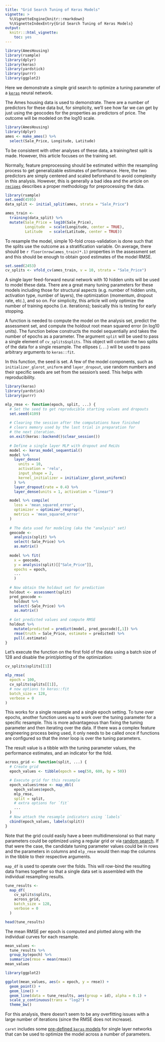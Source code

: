 ```yaml
---
title: "Grid Search Tuning of Keras Models"
vignette: >
  %\VignetteEngine{knitr::rmarkdown}
  %\VignetteIndexEntry{Grid Search Tuning of Keras Models}
output:
  knitr:::html_vignette:
    toc: yes
---
```



```r
library(AmesHousing)
library(rsample)
library(dplyr)
library(keras)
library(yardstick)
library(purrr)
library(ggplot2)
```

Here we demonstrate a simple grid search to optimize a tuning parameter of a [`keras`](https://keras.rstudio.com/index.html) neural network. 

The Ames housing data is used to demonstrate. There are a number of predictors for these data but, for simplicity, we'll see how far we can get by just using the geocodes for the properties as predictors of price. The outcome will be modeled on the log10 scale.

```r
library(AmesHousing)
library(dplyr)
ames <- make_ames() %>%
  select(Sale_Price, Longitude, Latitude)
```

To be consistent with other analyses of these data, a training/test split is made. However, this article focuses on the training set.

Normally, feature preprocessing should be estimated within the resampling process to get generalizable estimates of performance. Here, the two predictors are simply centered and scaled beforehand to avoid complexity in this analysis. However, this is generally a bad idea and the article on [`recipes`](https://topepo.github.io/rsample/articles/Applications/Recipes_and_rsample.html) describes a proper methodology for preprocessing the data. 

```r
library(rsample)
set.seed(4595)
data_split <- initial_split(ames, strata = "Sale_Price")

ames_train <- 
  training(data_split) %>%
  mutate(Sale_Price = log10(Sale_Price),
         Longitude  = scale(Longitude, center = TRUE),
         Latitude   = scale(Latitude, center = TRUE))
```

To resample the model, simple 10-fold cross-validation is done such that the splits use the outcome as a stratification variable. On average, there should be `r floor(nrow(ames_train)*.1)` properties in the assessment set and this should be enough to obtain good estimates of the model RMSE. 

```r
set.seed(2453)
cv_splits <- vfold_cv(ames_train, v = 10, strata = "Sale_Price")
```

A single layer feed-forward neural network with 10 hidden units will be used to model these data. There are a great many tuning parameters for these models including those for structural aspects (e.g. number of hidden units, activation type, number of layers), the optimization (momentum, dropout rate, etc.), and so on. For simplicity, this article will only optimize the number of training epochs (i.e. iterations); basically this is testing for early stopping. 

A function is needed to compute the model on the analysis set, predict the assessment set, and compute the holdout root mean squared error (in log10 units). The function below constructs the model sequentially and takes the number of epochs as a parameter. The argument `split` will be used to pass a single element of `cv_splits$splits`. This object will contain the two splits of the data for a single resample. The ellipses (`...`) will be used to pass arbitrary arguments to `keras::fit`. 

In this function, the seed is set. A few of the model components, such as `initializer_glorot_uniform` and `layer_dropout`, use random numbers and their specific seeds are set from the session's seed. This helps with reproducibility.  

```r
library(keras)
library(yardstick)
library(purrr)

mlp_rmse <- function(epoch, split, ...) {
  # Set the seed to get reproducible starting values and dropouts
  set.seed(4109)
  
  # Clearing the session after the computations have finished
  # clears memory used by the last trial in preparation for 
  # the next iteration. 
  on.exit(keras::backend()$clear_session())
  
  # Define a single layer MLP with dropout and ReLUs
  model <- keras_model_sequential()
  model %>% 
    layer_dense(
      units = 10, 
      activation = 'relu', 
      input_shape = 2,
      kernel_initializer = initializer_glorot_uniform()
    ) %>% 
    layer_dropout(rate = 0.4) %>% 
    layer_dense(units = 1, activation = "linear")

  model %>% compile(
    loss = 'mean_squared_error',
    optimizer = optimizer_rmsprop(),
    metrics = 'mean_squared_error'
  )
  
  # The data used for modeling (aka the "analysis" set)
  geocode <- 
    analysis(split) %>%
    select(-Sale_Price) %>%
    as.matrix()
  
  model %>% fit(
    x = geocode, 
    y = analysis(split)[["Sale_Price"]], 
    epochs = epoch,
    ...
    )
  
  # Now obtain the holdout set for prediction
  holdout <- assessment(split)
  pred_geocode <- 
    holdout %>%
    select(-Sale_Price) %>%
    as.matrix()
  
  # Get predicted values and compute RMSE
  holdout %>%
    mutate(predicted = predict(model, pred_geocode)[,1]) %>% 
    rmse(truth = Sale_Price, estimate = predicted) %>%
    pull(.estimate)
}
```


Let's execute the function on the first fold of the data using a batch size of 128 and disable the print/plotting of the optimization:

```r
cv_splits$splits[[1]]

mlp_rmse(
  epoch = 100,
  cv_splits$splits[[1]],
  # now options to keras::fit
  batch_size = 128, 
  verbose = 0
)
```

This works for a single resample and a single epoch setting. To tune over epochs, another function uses `map` to work over the tuning parameter for a specific resample. This is more advantageous than fixing the tuning parameter and then iterating over the data. If there was a complex feature engineering process being used, it only needs to be called once if functions are configured so that the _inner_ loop is over the tuning parameters.

The result value is a tibble with the tuning parameter values, the performance estimates, and an indicator for the fold. 

```r
across_grid <- function(split, ...) {
  # Create grid
  epoch_values <- tibble(epoch = seq(50, 600, by = 50)) 

  # Execute grid for this resample
  epoch_values$rmse <- map_dbl(
    epoch_values$epoch, 
    mlp_rmse,
    split = split, 
    # extra options for `fit`
    ...
  )
  # Now attach the resample indicators using `labels`
  cbind(epoch_values, labels(split))
}
```

Note that the grid could easily have a been multidimensional so that many parameters could be optimized using a regular grid or via [random search](http://www.jmlr.org/papers/v13/bergstra12a.html). If that were the case, the candidate tuning parameter values could be in rows and the parameters in columns and `mlp_rmse` would then map the columns in the tibble to their respective arguments. 

`map_df` is used to operate over the folds. This will row-bind the resulting data frames together so that a single data set is assembled with the individual resampling results. 
 
```r
tune_results <- 
  map_df(
    cv_splits$splits,
    across_grid,
    batch_size = 128, 
    verbose = 0
  )
```
```r
head(tune_results)
```

The mean RMSE per epoch is computed and plotted along with the individual curves for each resample. 

```r
mean_values <- 
  tune_results %>%
  group_by(epoch) %>%
  summarize(rmse = mean(rmse))
mean_values

library(ggplot2)

ggplot(mean_values, aes(x = epoch, y = rmse)) + 
  geom_point() + 
  geom_line() + 
  geom_line(data = tune_results, aes(group = id), alpha = 0.1) + 
  scale_y_continuous(trans = "log2") +
  theme_bw()
```

For this analysis, there doesn't seem to be any overfitting issues with a large number of iterations (since the RMSE does not increase). 

`caret` includes some [pre-defined `keras` models](https://topepo.github.io/caret/train-models-by-tag.html#Neural_Network) for single layer networks that can be used to optimize the model across a number of parameters. 

